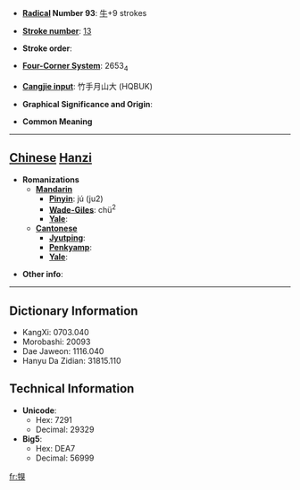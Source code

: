 * '''[[Wiktionary:Chinese radical index| Radical]] Number 93''': [[Wiktionary:Chinese radical index 牛|牛]]+9 strokes

* '''[[Wiktionary:Chinese total strokes index|Stroke number]]''': [[Wiktionary:Chinese total strokes index 13|13]]

* '''Stroke order''': 

* '''[[Wiktionary:Chinese four corner index|Four-Corner System]]''': 2653<sub>4</sub>

* '''[[Wiktionary:Chinese Cangjie index|Cangjie input]]''': 竹手月山大 (HQBUK)

* '''Graphical Significance and Origin''': 

* '''Common Meaning'''

----

== [[Chinese]] [[Hanzi]] ==

* '''Romanizations'''
** '''[[Mandarin]]'''
*** '''[[Pinyin]]''': jú (ju2)
*** '''[[Wade-Giles]]''': chü<sup>2</sup>
*** '''[[Yale]]''': 
** '''[[Cantonese]]'''
*** '''[[Jyutping]]''':
*** '''[[Penkyamp]]''': 
*** '''[[Yale]]''': 

* '''Other info''': 

----

== Dictionary Information ==

* KangXi: 0703.040
* Morobashi: 20093
* Dae Jaweon: 1116.040
* Hanyu Da Zidian: 31815.110

== Technical Information ==

* '''Unicode''':
** Hex: 7291
** Decimal: 29329
* '''Big5''':
** Hex: DEA7
** Decimal: 56999

[[fr:犑]]
